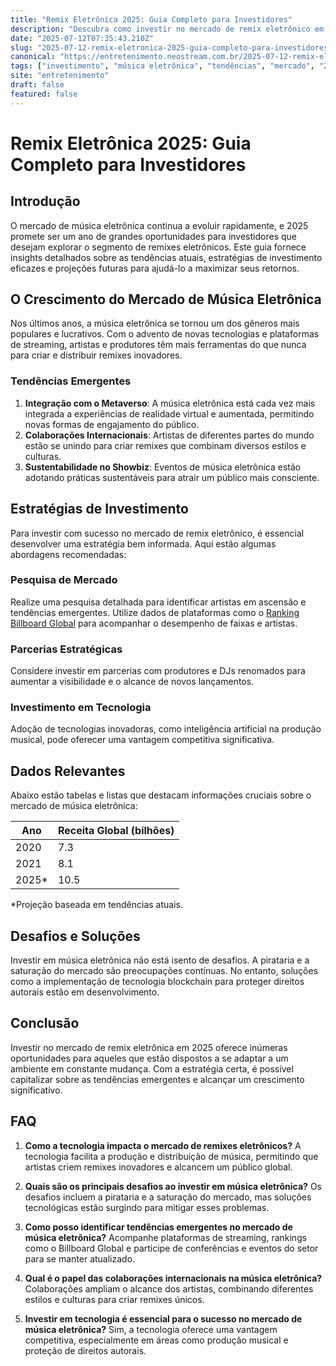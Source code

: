 ```yaml
---
title: "Remix Eletrônica 2025: Guia Completo para Investidores"
description: "Descubra como investir no mercado de remix eletrônico em 2025 com nosso guia completo, explorando tendências, oportunidades e estratégias para maximizar seus retornos."
date: "2025-07-12T07:35:43.210Z"
slug: "2025-07-12-remix-eletronica-2025-guia-completo-para-investidores"
canonical: "https://entretenimento.neostream.com.br/2025-07-12-remix-eletronica-2025-guia-completo-para-investidores"
tags: ["investimento", "música eletrônica", "tendências", "mercado", "2025"]
site: "entretenimento"
draft: false
featured: false
---
```


# Remix Eletrônica 2025: Guia Completo para Investidores

## Introdução
O mercado de música eletrônica continua a evoluir rapidamente, e 2025 promete ser um ano de grandes oportunidades para investidores que desejam explorar o segmento de remixes eletrônicos. Este guia fornece insights detalhados sobre as tendências atuais, estratégias de investimento eficazes e projeções futuras para ajudá-lo a maximizar seus retornos.

## O Crescimento do Mercado de Música Eletrônica
Nos últimos anos, a música eletrônica se tornou um dos gêneros mais populares e lucrativos. Com o advento de novas tecnologias e plataformas de streaming, artistas e produtores têm mais ferramentas do que nunca para criar e distribuir remixes inovadores.

### Tendências Emergentes
1. **Integração com o Metaverso**: A música eletrônica está cada vez mais integrada a experiências de realidade virtual e aumentada, permitindo novas formas de engajamento do público.
2. **Colaborações Internacionais**: Artistas de diferentes partes do mundo estão se unindo para criar remixes que combinam diversos estilos e culturas.
3. **Sustentabilidade no Showbiz**: Eventos de música eletrônica estão adotando práticas sustentáveis para atrair um público mais consciente.

## Estratégias de Investimento
Para investir com sucesso no mercado de remix eletrônico, é essencial desenvolver uma estratégia bem informada. Aqui estão algumas abordagens recomendadas:

### Pesquisa de Mercado
Realize uma pesquisa detalhada para identificar artistas em ascensão e tendências emergentes. Utilize dados de plataformas como o [Ranking Billboard Global](https://www.billboard.com/charts) para acompanhar o desempenho de faixas e artistas.

### Parcerias Estratégicas
Considere investir em parcerias com produtores e DJs renomados para aumentar a visibilidade e o alcance de novos lançamentos.

### Investimento em Tecnologia
Adoção de tecnologias inovadoras, como inteligência artificial na produção musical, pode oferecer uma vantagem competitiva significativa.

## Dados Relevantes
Abaixo estão tabelas e listas que destacam informações cruciais sobre o mercado de música eletrônica:

| Ano | Receita Global (bilhões) |
|-----|--------------------------|
| 2020| 7.3                      |
| 2021| 8.1                      |
| 2025*| 10.5                    |

*Projeção baseada em tendências atuais.

## Desafios e Soluções
Investir em música eletrônica não está isento de desafios. A pirataria e a saturação do mercado são preocupações contínuas. No entanto, soluções como a implementação de tecnologia blockchain para proteger direitos autorais estão em desenvolvimento.

## Conclusão
Investir no mercado de remix eletrônica em 2025 oferece inúmeras oportunidades para aqueles que estão dispostos a se adaptar a um ambiente em constante mudança. Com a estratégia certa, é possível capitalizar sobre as tendências emergentes e alcançar um crescimento significativo.

## FAQ

1. **Como a tecnologia impacta o mercado de remixes eletrônicos?**
   A tecnologia facilita a produção e distribuição de música, permitindo que artistas criem remixes inovadores e alcancem um público global.

2. **Quais são os principais desafios ao investir em música eletrônica?**
   Os desafios incluem a pirataria e a saturação do mercado, mas soluções tecnológicas estão surgindo para mitigar esses problemas.

3. **Como posso identificar tendências emergentes no mercado de música eletrônica?**
   Acompanhe plataformas de streaming, rankings como o Billboard Global e participe de conferências e eventos do setor para se manter atualizado.

4. **Qual é o papel das colaborações internacionais na música eletrônica?**
   Colaborações ampliam o alcance dos artistas, combinando diferentes estilos e culturas para criar remixes únicos.

5. **Investir em tecnologia é essencial para o sucesso no mercado de música eletrônica?**
   Sim, a tecnologia oferece uma vantagem competitiva, especialmente em áreas como produção musical e proteção de direitos autorais.